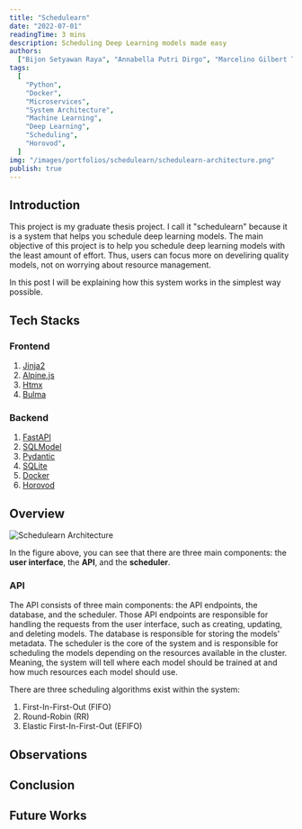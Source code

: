 ```yaml
---
title: "Schedulearn"
date: "2022-07-01"
readingTime: 3 mins
description: Scheduling Deep Learning models made easy
authors:
  ["Bijon Setyawan Raya", "Annabella Putri Dirgo", "Marcelino Gilbert Tagore"]
tags:
  [
    "Python",
    "Docker",
    "Microservices",
    "System Architecture",
    "Machine Learning",
    "Deep Learning",
    "Scheduling",
    "Horovod",
  ]
img: "/images/portfolios/schedulearn/schedulearn-architecture.png"
publish: true
---
```


<Slider 
  message="The project is still under development. You will notice significant changes in the coming days." 
/>

## Introduction

This project is my graduate thesis project. I call it "schedulearn" because it is a system that helps you schedule deep learning models.
The main objective of this project is to help you schedule deep learning models with the least amount of effort.
Thus, users can focus more on develiring quality models, not on worrying about resource management.

In this post I will be explaining how this system works in the simplest way possible.

## Tech Stacks

### Frontend

1. [Jinja2](https://jinja.palletsprojects.com/en/3.0.x/)
2. [Alpine.js](https://alpinejs.dev/)
3. [Htmx](https://htmx.org/)
4. [Bulma](https://bulma.io/)

### Backend

1. [FastAPI](https://fastapi.tiangolo.com/)
2. [SQLModel](https://sqlmodel.tiangolo.com/)
3. [Pydantic](https://pydantic-docs.helpmanual.io/)
4. [SQLite](https://www.sqlite.org/)
5. [Docker](https://docker-py.readthedocs.io/en/stable/index.html)
6. [Horovod](https://horovod.readthedocs.io/en/stable/)

## Overview

![Schedulearn Architecture](/images/portfolios/schedulearn/schedulearn-architecture.png "Schedulearn Architecture")

In the figure above, you can see that there are three main components: the **user interface**, the **API**, and the **scheduler**.

### API

The API consists of three main components: the API endpoints, the database, and the scheduler.
Those API endpoints are responsible for handling the requests from the user interface, such as creating, updating, and deleting models.
The database is responsible for storing the models' metadata.
The scheduler is the core of the system and is responsible for scheduling the models depending on the resources available in the cluster.
Meaning, the system will tell where each model should be trained at and how much resources each model should use.

There are three scheduling algorithms exist within the system:

1. First-In-First-Out (FIFO)
2. Round-Robin (RR)
3. Elastic First-In-First-Out (EFIFO)

## Observations

## Conclusion

## Future Works
